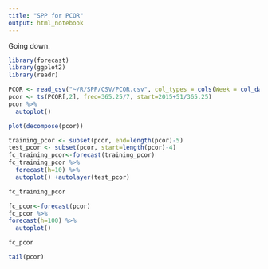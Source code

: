 ```yaml
---
title: "SPP for PCOR"
output: html_notebook
---
```

Going down.

```r
library(forecast)
library(ggplot2)
library(readr)
```

```r
PCOR <- read_csv("~/R/SPP/CSV/PCOR.csv", col_types = cols(Week = col_date(format = "%Y-%m-%d")))
pcor <- ts(PCOR[,2], freq=365.25/7, start=2015+51/365.25)
pcor %>%
  autoplot()
```

```r
plot(decompose(pcor))
```

```r
training_pcor <- subset(pcor, end=length(pcor)-5)
test_pcor <- subset(pcor, start=length(pcor)-4)
fc_training_pcor<-forecast(training_pcor)
fc_training_pcor %>%
  forecast(h=10) %>%
  autoplot() +autolayer(test_pcor)
```

```r
fc_training_pcor
```

```r
fc_pcor<-forecast(pcor)
fc_pcor %>%
forecast(h=100) %>%
  autoplot()
```

```r
fc_pcor
```

```r
tail(pcor)
```

